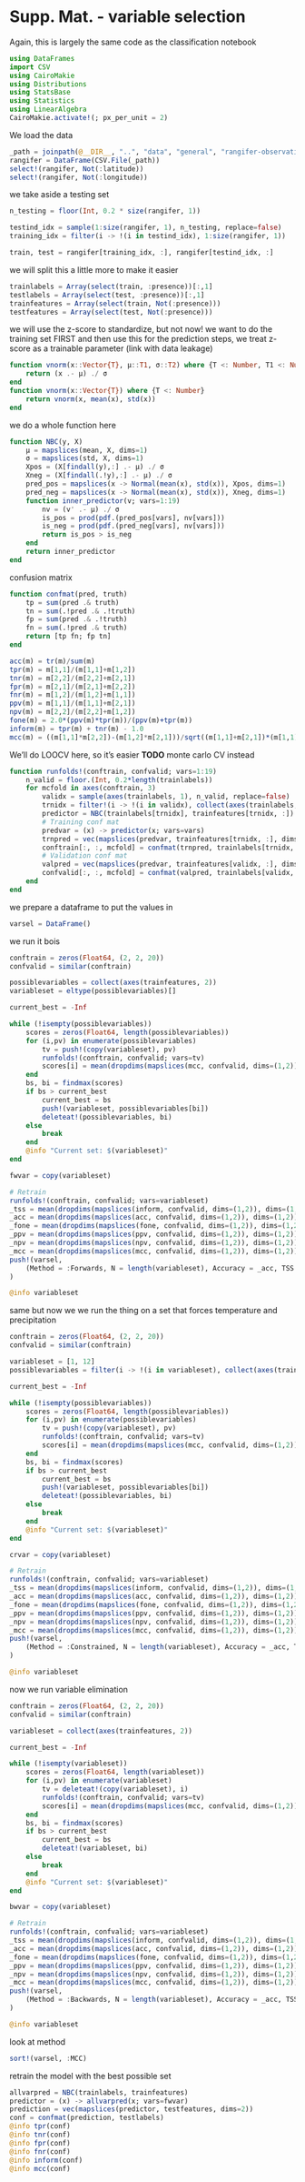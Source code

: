 # Supp. Mat. - variable selection

Again, this is largely the same code as the classification notebook

```julia
using DataFrames
import CSV
using CairoMakie
using Distributions
using StatsBase
using Statistics
using LinearAlgebra
CairoMakie.activate!(; px_per_unit = 2)
```

We load the data

```julia
_path = joinpath(@__DIR__, "..", "data", "general", "rangifer-observations.csv")
rangifer = DataFrame(CSV.File(_path))
select!(rangifer, Not(:latitude))
select!(rangifer, Not(:longitude))
```

we take aside a testing set

```julia
n_testing = floor(Int, 0.2 * size(rangifer, 1))

testind_idx = sample(1:size(rangifer, 1), n_testing, replace=false)
training_idx = filter(i -> !(i in testind_idx), 1:size(rangifer, 1))

train, test = rangifer[training_idx, :], rangifer[testind_idx, :]
```

we will split this a little more to make it easier

```julia
trainlabels = Array(select(train, :presence))[:,1]
testlabels = Array(select(test, :presence))[:,1]
trainfeatures = Array(select(train, Not(:presence)))
testfeatures = Array(select(test, Not(:presence)))
```

we will use the z-score to standardize, but not now! we want to do the training set FIRST and then use this for the prediction steps, we treat z-score as a trainable parameter (link with data leakage)

```julia
function vnorm(x::Vector{T}, μ::T1, σ::T2) where {T <: Number, T1 <: Number, T2 <: Number}
    return (x .- μ) ./ σ
end
function vnorm(x::Vector{T}) where {T <: Number}
    return vnorm(x, mean(x), std(x))
end
```

we do a whole function here

```julia
function NBC(y, X)
    μ = mapslices(mean, X, dims=1)
    σ = mapslices(std, X, dims=1)
    Xpos = (X[findall(y),:] .- μ) ./ σ
    Xneg = (X[findall(.!y),:] .- μ) ./ σ
    pred_pos = mapslices(x -> Normal(mean(x), std(x)), Xpos, dims=1)
    pred_neg = mapslices(x -> Normal(mean(x), std(x)), Xneg, dims=1)
    function inner_predictor(v; vars=1:19)
        nv = (v' .- μ) ./ σ
        is_pos = prod(pdf.(pred_pos[vars], nv[vars]))
        is_neg = prod(pdf.(pred_neg[vars], nv[vars]))
        return is_pos > is_neg
    end
    return inner_predictor
end
```

confusion matrix

```julia
function confmat(pred, truth)
    tp = sum(pred .& truth)
    tn = sum(.!pred .& .!truth)
    fp = sum(pred .& .!truth)
    fn = sum(.!pred .& truth)
    return [tp fn; fp tn]
end

acc(m) = tr(m)/sum(m)
tpr(m) = m[1,1]/(m[1,1]+m[1,2])
tnr(m) = m[2,2]/(m[2,2]+m[2,1])
fpr(m) = m[2,1]/(m[2,1]+m[2,2])
fnr(m) = m[1,2]/(m[1,2]+m[1,1])
ppv(m) = m[1,1]/(m[1,1]+m[2,1])
npv(m) = m[2,2]/(m[2,2]+m[1,2])
fone(m) = 2.0*(ppv(m)*tpr(m))/(ppv(m)+tpr(m))
inform(m) = tpr(m) + tnr(m) - 1.0
mcc(m) = ((m[1,1]*m[2,2])-(m[1,2]*m[2,1]))/sqrt((m[1,1]+m[2,1])*(m[1,1]+m[1,2])*(m[2,2]+m[2,1])*(m[2,2]+m[1,2]))
```

We'll do LOOCV here, so it's easier **TODO** monte carlo CV instead

```julia
function runfolds!(conftrain, confvalid; vars=1:19)
    n_valid = floor.(Int, 0.2*length(trainlabels))
    for mcfold in axes(conftrain, 3)
        validx = sample(axes(trainlabels, 1), n_valid, replace=false)
        trnidx = filter!(i -> !(i in validx), collect(axes(trainlabels, 1)))
        predictor = NBC(trainlabels[trnidx], trainfeatures[trnidx, :])
        # Training conf mat
        predvar = (x) -> predictor(x; vars=vars)
        trnpred = vec(mapslices(predvar, trainfeatures[trnidx, :], dims=2))
        conftrain[:, :, mcfold] = confmat(trnpred, trainlabels[trnidx, :])
        # Validation conf mat
        valpred = vec(mapslices(predvar, trainfeatures[validx, :], dims=2))
        confvalid[:, :, mcfold] = confmat(valpred, trainlabels[validx, :])
    end
end
```

we prepare a dataframe to put the values in

```julia
varsel = DataFrame()
```

we run it bois

```julia
conftrain = zeros(Float64, (2, 2, 20))
confvalid = similar(conftrain)

possiblevariables = collect(axes(trainfeatures, 2))
variableset = eltype(possiblevariables)[]

current_best = -Inf

while (!isempty(possiblevariables))
    scores = zeros(Float64, length(possiblevariables))
    for (i,pv) in enumerate(possiblevariables)
        tv = push!(copy(variableset), pv)
        runfolds!(conftrain, confvalid; vars=tv)
        scores[i] = mean(dropdims(mapslices(mcc, confvalid, dims=(1,2)), dims=(1,2)))
    end
    bs, bi = findmax(scores)
    if bs > current_best
        current_best = bs
        push!(variableset, possiblevariables[bi])
        deleteat!(possiblevariables, bi)
    else
        break
    end
    @info "Current set: $(variableset)"
end

fwvar = copy(variableset)

# Retrain
runfolds!(conftrain, confvalid; vars=variableset)
_tss = mean(dropdims(mapslices(inform, confvalid, dims=(1,2)), dims=(1,2)))
_acc = mean(dropdims(mapslices(acc, confvalid, dims=(1,2)), dims=(1,2)))
_fone = mean(dropdims(mapslices(fone, confvalid, dims=(1,2)), dims=(1,2)))
_ppv = mean(dropdims(mapslices(ppv, confvalid, dims=(1,2)), dims=(1,2)))
_npv = mean(dropdims(mapslices(npv, confvalid, dims=(1,2)), dims=(1,2)))
_mcc = mean(dropdims(mapslices(mcc, confvalid, dims=(1,2)), dims=(1,2)))
push!(varsel, 
    (Method = :Forwards, N = length(variableset), Accuracy = _acc, TSS = _tss, F1 = _fone, NPV = _npv, PPV = _ppv, MCC = _mcc)
)

@info variableset
```

same but now we we run the thing on a set that forces temperature and precipitation

```julia
conftrain = zeros(Float64, (2, 2, 20))
confvalid = similar(conftrain)

variableset = [1, 12]
possiblevariables = filter(i -> !(i in variableset), collect(axes(trainfeatures, 2)))

current_best = -Inf

while (!isempty(possiblevariables))
    scores = zeros(Float64, length(possiblevariables))
    for (i,pv) in enumerate(possiblevariables)
        tv = push!(copy(variableset), pv)
        runfolds!(conftrain, confvalid; vars=tv)
        scores[i] = mean(dropdims(mapslices(mcc, confvalid, dims=(1,2)), dims=(1,2)))
    end
    bs, bi = findmax(scores)
    if bs > current_best
        current_best = bs
        push!(variableset, possiblevariables[bi])
        deleteat!(possiblevariables, bi)
    else
        break
    end
    @info "Current set: $(variableset)"
end

crvar = copy(variableset)

# Retrain
runfolds!(conftrain, confvalid; vars=variableset)
_tss = mean(dropdims(mapslices(inform, confvalid, dims=(1,2)), dims=(1,2)))
_acc = mean(dropdims(mapslices(acc, confvalid, dims=(1,2)), dims=(1,2)))
_fone = mean(dropdims(mapslices(fone, confvalid, dims=(1,2)), dims=(1,2)))
_ppv = mean(dropdims(mapslices(ppv, confvalid, dims=(1,2)), dims=(1,2)))
_npv = mean(dropdims(mapslices(npv, confvalid, dims=(1,2)), dims=(1,2)))
_mcc = mean(dropdims(mapslices(mcc, confvalid, dims=(1,2)), dims=(1,2)))
push!(varsel, 
    (Method = :Constrained, N = length(variableset), Accuracy = _acc, TSS = _tss, F1 = _fone, NPV = _npv, PPV = _ppv, MCC = _mcc)
)

@info variableset
```

now we run variable elimination

```julia
conftrain = zeros(Float64, (2, 2, 20))
confvalid = similar(conftrain)

variableset = collect(axes(trainfeatures, 2))

current_best = -Inf

while (!isempty(variableset))
    scores = zeros(Float64, length(variableset))
    for (i,pv) in enumerate(variableset)
        tv = deleteat!(copy(variableset), i)
        runfolds!(conftrain, confvalid; vars=tv)
        scores[i] = mean(dropdims(mapslices(mcc, confvalid, dims=(1,2)), dims=(1,2)))
    end
    bs, bi = findmax(scores)
    if bs > current_best
        current_best = bs
        deleteat!(variableset, bi)
    else
        break
    end
    @info "Current set: $(variableset)"
end

bwvar = copy(variableset)

# Retrain
runfolds!(conftrain, confvalid; vars=variableset)
_tss = mean(dropdims(mapslices(inform, confvalid, dims=(1,2)), dims=(1,2)))
_acc = mean(dropdims(mapslices(acc, confvalid, dims=(1,2)), dims=(1,2)))
_fone = mean(dropdims(mapslices(fone, confvalid, dims=(1,2)), dims=(1,2)))
_ppv = mean(dropdims(mapslices(ppv, confvalid, dims=(1,2)), dims=(1,2)))
_npv = mean(dropdims(mapslices(npv, confvalid, dims=(1,2)), dims=(1,2)))
_mcc = mean(dropdims(mapslices(mcc, confvalid, dims=(1,2)), dims=(1,2)))
push!(varsel, 
    (Method = :Backwards, N = length(variableset), Accuracy = _acc, TSS = _tss, F1 = _fone, NPV = _npv, PPV = _ppv, MCC = _mcc)
)

@info variableset
```

look at method

```julia
sort!(varsel, :MCC)
```

retrain the model with the best possible set

```julia
allvarpred = NBC(trainlabels, trainfeatures)
predictor = (x) -> allvarpred(x; vars=fwvar)
prediction = vec(mapslices(predictor, testfeatures, dims=2))
conf = confmat(prediction, testlabels)
@info tpr(conf)
@info tnr(conf)
@info fpr(conf)
@info fnr(conf)
@info inform(conf)
@info mcc(conf)
```
